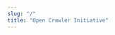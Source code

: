 ```yaml
---
slug: "/"
title: "Open Crawler Initiative"
---
```


<MSection title="Open Crawler Initiative"
description="The Open Crawler Initiative is an open governance structure for the express purpose of creating open industry standards around crawlers and data scraping.">

</MSection>